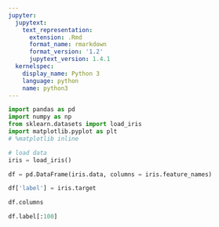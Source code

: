 ```yaml
---
jupyter:
  jupytext:
    text_representation:
      extension: .Rmd
      format_name: rmarkdown
      format_version: '1.2'
      jupytext_version: 1.4.1
  kernelspec:
    display_name: Python 3
    language: python
    name: python3
---
```


```python
import pandas as pd
import numpy as np
from sklearn.datasets import load_iris
import matplotlib.pyplot as plt
# %matplotlib inline
```

```python
# load data
iris = load_iris()
```

```python
df = pd.DataFrame(iris.data, columns = iris.feature_names)
```

```python
df['label'] = iris.target
```

```python
df.columns
```

```python
df.label[:100]
```

```python

```
